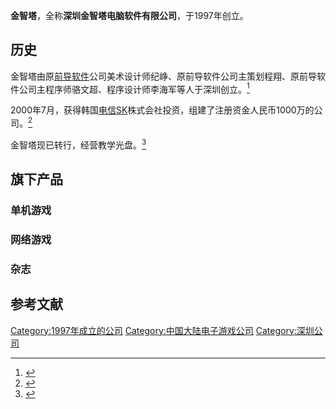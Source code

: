 {{Infobox company
| name = 金智塔
| name_en =
| logo =
| caption =
| type =
| traded_as =
| foundation = 1997年
| defunct = 
| location = {{CHN}}
| chairman =
| president =
| CEO =
| CFO =
| CMO =
| key_people =
| industry = 
| products =
| homepage = 
}}
'''金智塔'''，全称'''深圳金智塔电脑软件有限公司'''，于1997年创立。

==历史==
金智塔由原[[前导软件|前导软件]]公司美术设计师纪峥、原前导软件公司主策划程翔、原前导软件公司主程序师骆文超、程序设计师李海军等人于深圳创立。<ref>{{Cite web |url=http://games.sina.com.cn/j/n/2008-09-22/1545270174.shtml |title=单机厂商回忆录之北京前导软件公司 |accessdate=2016-11-19 |archive-date=2016-08-17 |archive-url=https://web.archive.org/web/20160817080937/http://games.sina.com.cn/j/n/2008-09-22/1545270174.shtml |dead-url=no }}</ref>

2000年7月，获得韩国[[SK电讯|电信SK]]株式会社投资，组建了注册资金人民币1000万的公司。<ref>{{Cite web |url=http://games.sina.com.cn/biz/gamedata/company/54.shtml |title=深圳市金智塔软件科技有限公司 |accessdate=2016-11-19 |archive-date=2019-08-28 |archive-url=https://web.archive.org/web/20190828125116/http://games.sina.com.cn/biz/gamedata/company/54.shtml |dead-url=no }}</ref>

金智塔现已转行，经营教学光盘。<ref>{{Cite web |url=http://www.b2b168.com/c168-633138.html |title=深圳金智塔电脑软件公司 |accessdate=2016-11-19 |archive-date=2019-07-01 |archive-url=https://web.archive.org/web/20190701052336/https://www.b2b168.com/favicon.ico |dead-url=no }}</ref>

==旗下产品==
===单机游戏===
{{columns-list|3|
*《江湖》（1999年2月）
*《人在江湖》（1999年5月）
*《胜者为王》（1999年6月）
*《真命天子》 （1999年6月，代理台湾华义国际公司）
*《江湖黄金版》（1999年12月，附《江湖后传》完全版、《幻想西游记》DEMO版）
*《科隆战记3》（2000年1月，代理韩国HICOM公司）
*《求婚365日Ⅱ》（2000年4月，代理香港GAMEONE公司）
*《幻想西游记》（2000年5月）<ref>{{Cite web |url=http://www.yesky.com/425/53425.shtml |title=深圳金智塔电脑软件有限公司 简介 |access-date=2016-11-19 |archive-url=https://web.archive.org/web/20190701052329/http://www.yesky.com/425/53425.shtml |archive-date=2019-07-01 |dead-url=yes }}</ref>
*《古龙群侠传》（2001年3月23日）<ref>{{Cite web |url=http://game.china.com/zh_cn/news/news3/507/20010315/143747.html |title=古龙群侠传 发售日期敲定！ |access-date=2016-11-19 |archive-url=https://web.archive.org/web/20161119182428/http://game.china.com/zh_cn/news/news3/507/20010315/143747.html |archive-date=2016-11-19 |dead-url=yes }}</ref>
*《[[1937特种兵之敌后武工队|1937特种兵]]》（2001年5月）
}}
===网络游戏===
{{columns-list|3|
*《非常男女》
*《人在江湖》
*《骑士高手》
*《星河贝贝》
*《棋牌类11款》
*《疯狂坦克》
*《齐天大圣》
*《神兵传奇》
*《永生》
*《雅典娜》<ref>{{Cite web |url=http://news.17173.com/content/2004-6-19/n929_845772.html |title=《雅典娜》公测来临 专访金智塔秦总 |accessdate=2016-11-19 |archive-date=2016-11-19 |archive-url=https://web.archive.org/web/20161119182009/http://news.17173.com/content/2004-6-19/n929_845772.html |dead-url=no }}</ref>
}}

===杂志===
{{columns-list|3|
*《电脑电子GAME之家》（月刊杂志）
*《PS超级玩家》（月刊杂志）
*《新游戏快报》（周报）
*《PC GAME》（半月刊）
*《拳皇99》（漫画周刊）
}}

== 参考文献 ==
{{reflist|2}}

{{Portal bar|电子游戏}}

[[Category:1997年成立的公司|Category:1997年成立的公司]]
[[Category:中国大陆电子游戏公司|Category:中国大陆电子游戏公司]]
[[Category:深圳公司|Category:深圳公司]]